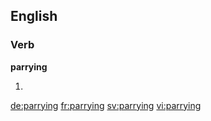 ==English==

===Verb===
'''parrying'''
# {{present participle of|parry}}

[[de:parrying]]
[[fr:parrying]]
[[sv:parrying]]
[[vi:parrying]]
